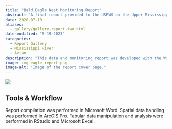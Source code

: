 ```yaml
---
title: "Bald Eagle Nest Monitoring Report"
abstract: "A final report provided to the USFWS on the Upper Mississippi population."
date: 2020-07-10
aliases: 
  - gallery/gallery-report-two.html
date-modified: "5-19-2023"
categories:
  - Report Gallery
  - Mississippi River
  - Avian
description: "This data and monitoring report was developed with the Wisconsin Center for Wildlife for the U.S. Fish and Wildlife Service outlining 23 years of bald eagle nest monitoring along the Upper Mississippi River. The [final version](https://ecos.fws.gov/ServCat/Reference/Profile/115661) of this report is archived on the USFWS ServCat site and is publicly accessible."
image: img-eagle-report.png
image-alt: "Image of the report cover page."
---
```


![](img-eagle-report.png){.cover-image}

## Tools & Workflow

Report compilation was performed in Microsoft Word. Spatial data handling was performed in ArcGIS Pro. Tabular data manipulation and analysis were performed in RStudio and Microsoft Excel.
